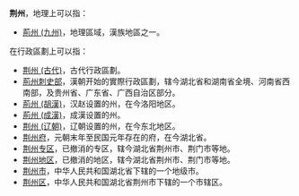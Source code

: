 '''荆州'''，地理上可以指：
*[[荊州_(九州)|荊州 (九州)]]，地理區域，漢族地區之一。
在行政區劃上可以指：
*[[荆州_(古代)|荆州 (古代)]]，古代行政區劃。
*[[荊州刺史部|荊州刺史部]]，漢朝开始的實際行政區劃，辖今湖北省和湖南省全境、河南省西南部，及贵州省、广东省、广西自治区部分。
*[[荊州_(胡漢)|荊州 (胡漢)]]，汉赵设置的州，在今洛阳地区。
*[[荊州_(成漢)|荊州 (成漢)]]，成漢设置的州。
*[[荆州_(辽朝)|荆州 (辽朝)]]，辽朝设置的州，在今东北地区。
*[[荆州府|荆州府]]，元朝末年至民国元年存在的府，在今湖北省。
*[[荆州专区|荆州专区]]，已撤消的专区，辖今湖北省荆州市、荆门市等地。
*[[荆州地区|荆州地区]]，已撤消的地区，辖今湖北省荆州市、荆门市等地。
*[[荆州市|荆州市]]，中华人民共和国湖北省下辖的一个地级市。
*[[荆州区|荆州区]]，中华人民共和国湖北省荆州市下辖的一个市辖区。

{{disambig|Cat=二字中国地名消歧义}}